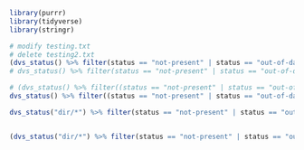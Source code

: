 ```r
library(purrr)
library(tidyverse)
library(stringr)

# modify testing.txt
# delete testing2.txt
(dvs_status() %>% filter(status == "not-present" | status == "out-of-date"))$path  %>% dvs_get()
# dvs_status() %>% filter(status == "not-present" | status == "out-of-date")
```

```r
# (dvs_status() %>% filter((status == "not-present" | status == "out-of-date"), str_detect(path, 'R/dir')))$path  %>% dvs_get()
dvs_status() %>% filter((status == "not-present" | status == "out-of-date"), str_detect(path, 'dir')) %>%  pull(path)  %>% dvs_get()
```

```r
dvs_status("dir/*") %>% filter(status == "not-present" | status == "out-of-date")


(dvs_status("dir/*") %>% filter(status == "not-present" | status == "out-of-date"))$path  %>% dvs_get()
```

